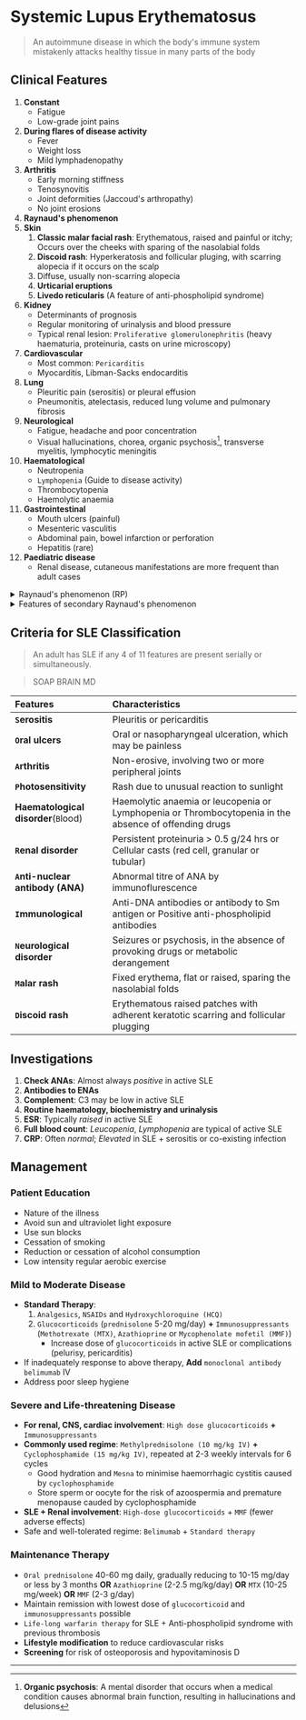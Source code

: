 # Systemic Lupus Erythematosus

> An autoimmune disease in which the body's immune system mistakenly attacks healthy tissue in many parts of the body

## Clinical Features


1. **Constant**
   - Fatigue
   - Low-grade joint pains
1. **During flares of disease activity**
   - Fever
   - Weight loss
   - Mild lymphadenopathy
1. **Arthritis**
   - Early morning stiffness
   - Tenosynovitis
   - Joint deformities (Jaccoud's arthropathy)
   - No joint erosions
1. **Raynaud's phenomenon**
1. **Skin**
   1. **Classic malar facial rash**: Erythematous, raised and painful or itchy; Occurs over the cheeks with sparing of the nasolabial folds
   1. **Discoid rash**: Hyperkeratosis and follicular pluging, with scarring alopecia if it occurs on the scalp
   1. Diffuse, usually non-scarring alopecia
   1. **Urticarial eruptions**
   1. **Livedo reticularis** (A feature of anti-phospholipid syndrome)
1. **Kidney**
   - Determinants of prognosis
   - Regular monitoring of urinalysis and blood pressure
   - Typical renal lesion: `Proliferative glomerulonephritis` (heavy haematuria, proteinuria, casts on urine microscopy)
1. **Cardiovascular**
   - Most common: `Pericarditis`
   - Myocarditis, Libman-Sacks endocarditis
1. **Lung**
   - Pleuritic pain (serositis) or pleural effusion
   - Pneumonitis, atelectasis, reduced lung volume and pulmonary fibrosis
1. **Neurological**
   - Fatigue, headache and poor concentration
   - Visual hallucinations, chorea, organic psychosis[^1], transverse myelitis, lymphocytic meningitis
1. **Haematological**
   - Neutropenia
   - `Lymphopenia` (Guide to disease activity)
   - Thrombocytopenia
   - Haemolytic anaemia
1. **Gastrointestinal**
   - Mouth ulcers (painful)
   - Mesenteric vasculitis
   - Abdominal pain, bowel infarction or perforation
   - Hepatitis (rare)
1. **Paediatric disease**
   - Renal disease, cutaneous manifestations are more frequent than adult cases

<details>
<summary>Raynaud's phenomenon (RP)</summary>

> Vasoconstriction of the small vessels of the hand and feet in response to cold, leading to pallor followed by cyanosis of the affected digits followed by vasodilatation causing the affected digits to turn red.

</details>

<details>
<summary>Features of secondary Raynaud's phenomenon</summary>

- Age of onset > 25
- Features of autoimmune connective tissue disease (AICTDs)
- Absence of a family history of RP
- Severity of symptoms
- Presence of digital ulceration

</details>

## Criteria for SLE Classification

> An adult has SLE if any 4 of 11 features are present serially or simultaneously.

> SOAP BRAIN MD

| Features                             | Characteristics                                                                                       |
| :----------------------------------- | :---------------------------------------------------------------------------------------------------- |
| **`S`erositis**                      | Pleuritis or pericarditis                                                                             |
| **`O`ral ulcers**                    | Oral or nasopharyngeal ulceration, which may be painless                                              |
| **`A`rthritis**                      | Non-erosive, involving two or more peripheral joints                                                  |
| **`P`hotosensitivity**               | Rash due to unusual reaction to sunlight                                                              |
| **Haematological disorder**(`B`lood) | Haemolytic anaemia or leucopenia or Lymphopenia or Thrombocytopenia in the absence of offending drugs |
| **`R`enal disorder**                 | Persistent proteinuria > 0.5 g/24 hrs or Cellular casts (red cell, granular or tubular)               |
| **`A`nti-nuclear antibody (ANA)**    | Abnormal titre of ANA by immunoflurescence                                                            |
| **`I`mmunological**                  | Anti-DNA antibodies or antibody to Sm antigen or Positive anti-phospholipid antibodies                |
| **`N`eurological disorder**          | Seizures or psychosis, in the absence of provoking drugs or metabolic derangement                     |
| **`M`alar rash**                     | Fixed erythema, flat or raised, sparing the nasolabial folds                                          |
| **`D`iscoid rash**                   | Erythematous raised patches with adherent keratotic scarring and follicular plugging                  |

## Investigations

1. **Check ANAs**: Almost always _positive_ in active SLE
1. **Antibodies to ENAs**
1. **Complement**: C3 may be low in active SLE
1. **Routine haematology, biochemistry and urinalysis**
1. **ESR**: Typically _raised_ in active SLE
1. **Full blood count**: _Leucopenia_, _Lymphopenia_ are typical of active SLE
1. **CRP**: Often _normal_; _Elevated_ in SLE + serositis or co-existing infection

## Management

### Patient Education

- Nature of the illness
- Avoid sun and ultraviolet light exposure
- Use sun blocks
- Cessation of smoking
- Reduction or cessation of alcohol consumption
- Low intensity regular aerobic exercise

### Mild to Moderate Disease

- **Standard Therapy**:
  1.  `Analgesics`, `NSAIDs` and `Hydroxychloroquine (HCQ)`
  1.  `Glucocorticoids` (`prednisolone` 5-20 mg/day) **+** `Immunosuppressants` (`Methotrexate (MTX)`, `Azathioprine` or `Mycophenolate mofetil (MMF)`)
      - Increase dose of `glucocorticoids` in active SLE or complications (pelurisy, pericarditis)
- If inadequately response to above therapy, **Add** `monoclonal antibody belimumab` IV
- Address poor sleep hygiene

### Severe and Life-threatening Disease

- **For renal, CNS, cardiac involvement**: `High dose glucocorticoids` **+** `Immunosuppressants`
- **Commonly used regime**: `Methylprednisolone (10 mg/kg IV)` **+** `Cyclophosphamide (15 mg/kg IV)`, repeated at 2-3 weekly intervals for 6 cycles
  - Good hydration and `Mesna` to minimise haemorrhagic cystitis caused by `cyclophosphamide`
  - Store sperm or oocyte for the risk of azoospermia and premature menopause cauded by cyclophosphamide
- **SLE + Renal involvement**: `High-dose glucocorticoids` + `MMF` (fewer adverse effects)
- Safe and well-tolerated regime: `Belimumab` + `Standard therapy`

### Maintenance Therapy

- `Oral prednisolone` 40-60 mg daily, gradually reducing to 10-15 mg/day or less by 3 months **OR** `Azathioprine` (2-2.5 mg/kg/day) **OR** `MTX` (10-25 mg/week) **OR** `MMF` (2-3 g/day)
- Maintain remission with lowest dose of `glucocorticoid` and `immunosuppressants` possible
- `Life-long warfarin therapy` for SLE + Anti-phospholipid syndrome with previous thrombosis
- **Lifestyle modification** to reduce cardiovascular risks
- **Screening** for risk of osteoporosis and hypovitaminosis D

---

[^1]: **Organic psychosis**: A mental disorder that occurs when a medical condition causes abnormal brain function, resulting in hallucinations and delusions
